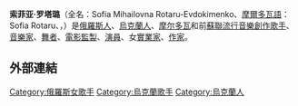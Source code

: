 {{Expand |time=2008-09-18T13:36:01+00:00 }}<!-- 本调用由 {{subst:Expand/auto}} 自动产生。 -->
{{Infobox musical artist <!-- See Wikipedia:WikiProject_Musicians -->
| Name                = Sofia Rotaru
| Img                 = 
| Img_size            = 220px
| 圖片簡介             = Sofia Rotaru during concert performance "I Still Love You" 
| Landscape           = 
| Background          = solo_singer
| Birth_name          = 
| Alias               = 
| Born                = {{birth date and age|1947|8|7}}<br />[[烏克蘭|烏克蘭]][[切爾諾夫策州|切爾諾夫策州]][[Marshintsy|Marshintsy]]
| Origin              = [[烏克蘭|烏克蘭]][[切爾諾夫策|切爾諾夫策]]
| Genre              = [[流行音樂|流行音樂]]、[[舞曲|舞曲]]、[[electronica|electronica]]、[[folk|folk]]、[[饒舌|rap]]、[[節奏布魯斯|R&B]]
| Instrument          = [[吉他|吉他]]、[[打擊樂器|打擊樂器]]
| Occupation          = [[創作歌手|創作歌手]]、[[音樂製作人|音樂製作人]]、[[電影監製|電影監製]]、[[時裝設計#服裝設計師|時裝設計師]]、[[舞者|舞者]]、[[作家|作家]]、[[演員|演員]]
| Years_active        = 1968年至今
| Label               = [[Artur-Music|Artur-Music]]（since 2003）<br />[[Extraphone|Extraphone]]（since 2002）<br />[[Sintez_Records|Sintez Records]]（1991）<br />[[華納音樂集團|華納音樂集團]]（1987）<br />[[索尼BMG|索尼BMG]]（1976）<br />[[Krugozor|Krugozor]]（1975）<br />[[Melodiya|Melodiya]]（since 1972）
| URL                 = {{url|www.sofiarotaru.com}}
}}

'''索菲亚·罗塔璐'''（全名：Sofia Mihailovna Rotaru-Evdokimenko、[[摩爾多瓦語|摩爾多瓦語]]：Sofia Rotaru、{{lang-uk|Софiя Ротару}}，{{bd|1947年|8月7日||}}）是[[俄羅斯人|俄羅斯人]]、[[烏克蘭人|烏克蘭人]]、[[摩尔多瓦|摩尔多瓦]]和前[[蘇聯|蘇聯]][[流行音樂|流行音樂]][[創作歌手|創作歌手]]、[[音樂家|音樂家]]、[[舞者|舞者]]、[[電影監製|電影監製]]、[[演員|演員]]、女[[實業家|實業家]]、[[作家|作家]]。

== 外部連結 ==
{{commons|Sofia Rotaru}}



{{Authority control}}
{{DEFAULTSORT:Rotaru, Sofia}}

[[Category:俄羅斯女歌手|Category:俄羅斯女歌手]]
[[Category:烏克蘭歌手|Category:烏克蘭歌手]]
[[Category:烏克蘭人|Category:烏克蘭人]]